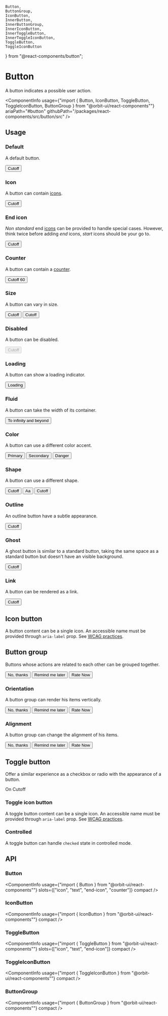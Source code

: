     Button,
    ButtonGroup,
    IconButton,
    InnerButton,
    InnerButtonGroup,
    InnerIconButton,
    InnerToggleButton,
    InnerToggleIconButton,
    ToggleButton,
    ToggleIconButton
} from "@react-components/button";

<Meta
    title="Components/Button"
    id="button"
/>

# Button

<Tagline>A button indicates a possible user action.</Tagline>

<ComponentInfo
    usage={"import { Button, IconButton, ToggleButton, ToggleIconButton, ButtonGroup } from \"@orbit-ui/react-components\""}
    ariaPath="#button"
    githubPath="/packages/react-components/src/button/src"
/>

## Usage

### Default

A default button.

<Preview>
    <Story name="default">
        <Button>Cutoff</Button>
    </Story>
</Preview>

### Icon

A button can contain [icons](?path=/docs/icon-gallery--page).

<Preview>
    <Story name="icon">
        <Button>
            <LightbulbIcon />
            <Text>Cutoff</Text>
        </Button>
    </Story>
</Preview>

### End icon

*Non standard* end [icons](?path=/docs/icon-gallery--page) can be provided to handle special cases. However, think twice before adding *end* icons, *start* icons should be your go to.

<Preview>
    <Story name="end icon">
        <Button>
            <Text>Cutoff</Text>
            <LightbulbIcon slot="end-icon" />
        </Button>
    </Story>
</Preview>

### Counter

A button can contain a [counter](?path=/docs/counter--default-story).

<Preview>
    <Story name="counter">
        <Button>
            <Text>Cutoff</Text>
            <Counter variant="divider">60</Counter>
        </Button>
    </Story>
</Preview>

### Size

A button can vary in size.

<Preview>
    <Story name="size">
        <Inline verticalAlign="center">
            <Button size="sm">Cutoff</Button>
            <Button >Cutoff</Button>
        </Inline>
    </Story>
</Preview>

### Disabled

A button can be disabled.

<Preview>
    <Story name="disabled">
        <Button disabled>Cutoff</Button>
    </Story>
</Preview>

### Loading

A button can show a loading indicator.

<Preview>
    <Story name="loading">
        <Button loading>Loading</Button>
    </Story>
</Preview>

### Fluid

A button can take the width of its container.

<Preview>
    <Story name="fluid">
        <Button fluid>
            <LightbulbIcon />
            <Text>To infinity and beyond</Text>
        </Button>
    </Story>
</Preview>

### Color

A button can use a different color accent.

<Preview>
    <Story name="color">
        <Inline>
            <Button color="primary">Primary</Button>
            <Button color="secondary">Secondary</Button>
            <Button color="danger">Danger</Button>
        </Inline>
    </Story>
</Preview>

### Shape

A button can use a different shape.

<Preview>
    <Story name="shape">
        <Inline>
            <Button shape="pill">Cutoff</Button>
            <Button shape="circular">Aa</Button>
            <Button shape="rounded">Cutoff</Button>
        </Inline>
    </Story>
</Preview>

### Outline

An outline button have a subtle appearance.

<Preview>
    <Story name="outline">
        <Button variant="outline">Cutoff</Button>
    </Story>
</Preview>

### Ghost

A ghost button is similar to a standard button, taking the same space as a standard button but doesn't have an visible background.

<Preview>
    <Story name="ghost">
        <Button variant="ghost">Cutoff</Button>
    </Story>
</Preview>

### Link

A button can be rendered as a link.

<Preview>
    <Story name="as anchor">
        <Button as="a" href="https://sharegate.com" target="_blank">Cutoff</Button>
    </Story>
</Preview>

## Icon button

A button content can be a single icon. An accessible name must be provided through `aria-label` prop. See [WCAG practices](https://www.w3.org/TR/WCAG20-TECHS/ARIA6.html).

<Preview>
    <Story name="icon button">
        <Inline verticalAlign="center">
            <IconButton shape="circular" size="sm" aria-label="Add"><AddIcon /></IconButton>
            <IconButton shape="circular" aria-label="Add"><AddIcon /></IconButton>
        </Inline>
    </Story>
</Preview>

## Button group

Buttons whose actions are related to each other can be grouped together.

<Preview>
    <Story name="button group">
        <ButtonGroup>
            <Button variant="outline">No, thanks</Button>
            <Button variant="outline">Remind me later</Button>
            <Button>Rate Now</Button>
        </ButtonGroup>
    </Story>
</Preview>

### Orientation

A button group can render his items vertically.

<Preview>
    <Story name="vertical">
        <InnerButtonGroup orientation="vertical">
            <Button variant="outline">No, thanks</Button>
            <Button variant="outline">Remind me later</Button>
            <Button>Rate Now</Button>
        </InnerButtonGroup>
    </Story>
</Preview>

### Alignment

A button group can change the alignment of his items.

<Preview>
    <Story name="alignment">
        <InnerButtonGroup align="end">
            <Button variant="outline">No, thanks</Button>
            <Button variant="outline">Remind me later</Button>
            <Button>Rate Now</Button>
        </InnerButtonGroup>
    </Story>
</Preview>

## Toggle button

Offer a similar experience as a checkbox or radio with the appearance of a button.

<Preview>
    <Story name="toggle button">
        <Inline>
            <ToggleButton variant="outline" color="primary" shape="circular">On</ToggleButton>
            <ToggleButton variant="outline" color="primary">
                <LightbulbIcon />
                <Text>Cutoff</Text>
            </ToggleButton>
        </Inline>
    </Story>
</Preview>

### Toggle icon button

A toggle button content can be a single icon. An accessible name must be provided through `aria-label` prop. See [WCAG practices](https://www.w3.org/TR/WCAG20-TECHS/ARIA6.html).

<Preview>
    <Story name="toggle icon button">
        <ToggleIconButton variant="outline" shape="circular" aria-label="Activate">
            <CheckIcon />
        </ToggleIconButton>
    </Story>
</Preview>

### Controlled

A toggle button can handle `checked` state in controlled mode.

<Preview filePath="/button/docs/ControlledToggleButton" />

## API

### Button

<ComponentInfo
    usage={"import { Button } from \"@orbit-ui/react-components\""}
    slots={["icon", "text", "end-icon", "counter"]}
    compact
/>

<ArgsTable of={InnerButton} />

### IconButton

<ComponentInfo
    usage={"import { IconButton } from \"@orbit-ui/react-components\""}
    compact
/>

<ArgsTable of={InnerIconButton} />

### ToggleButton

<ComponentInfo
    usage={"import { ToggleButton } from \"@orbit-ui/react-components\""}
    slots={["icon", "text", "end-icon"]}
    compact
/>

<ArgsTable of={InnerToggleButton} />

### ToggleIconButton

<ComponentInfo
    usage={"import { ToggleIconButton } from \"@orbit-ui/react-components\""}
    compact
/>

<ArgsTable of={InnerToggleIconButton} />

### ButtonGroup

<ComponentInfo
    usage={"import { ButtonGroup } from \"@orbit-ui/react-components\""}
    compact
/>

<ArgsTable of={InnerButtonGroup} />
